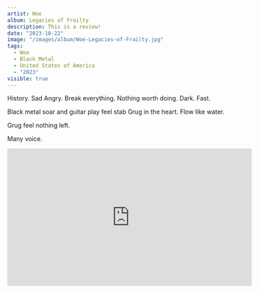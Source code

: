 ```yaml
---
artist: Woe
album: Legacies of Frailty
description: This is a review!
date: "2023-10-22"
image: "/images/album/Woe-Legacies-of-Frailty.jpg"
tags:
  - Woe
  - Black Metal
  - United States of America
  - "2023"
visible: true
---
```


History.
Sad Angry. Break everything. Nothing worth doing.
Dark. Fast.

Black metal soar and guitar play feel stab Grug in the heart.
Flow like water.

Grug feel nothing left.

Many voice.

<iframe
  width="560"
  height="315"
  src="https://www.youtube-nocookie.com/embed/H45uCPrUrpk?si=3XG6l_NnC3FmWexJ"
  title="YouTube video player"
  frameborder="0"
  allow="accelerometer; autoplay; clipboard-write; encrypted-media; gyroscope; picture-in-picture; web-share"
  allowfullscreen></iframe>
